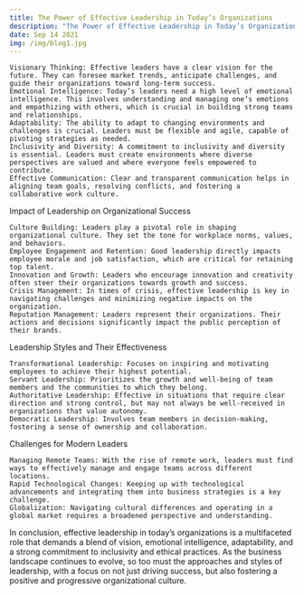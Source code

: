 ```yaml
---
title: The Power of Effective Leadership in Today’s Organizations
description: "The Power of Effective Leadership in Today’s Organizations is a crucial topic, especially in a rapidly evolving business landscape. Effective leadership is more than just managing a team or making decisions;"
date: Sep 14 2021
img: /img/blog1.jpg
---
```






    Visionary Thinking: Effective leaders have a clear vision for the future. They can foresee market trends, anticipate challenges, and guide their organizations toward long-term success.
    Emotional Intelligence: Today’s leaders need a high level of emotional intelligence. This involves understanding and managing one’s emotions and empathizing with others, which is crucial in building strong teams and relationships.
    Adaptability: The ability to adapt to changing environments and challenges is crucial. Leaders must be flexible and agile, capable of pivoting strategies as needed.
    Inclusivity and Diversity: A commitment to inclusivity and diversity is essential. Leaders must create environments where diverse perspectives are valued and where everyone feels empowered to contribute.
    Effective Communication: Clear and transparent communication helps in aligning team goals, resolving conflicts, and fostering a collaborative work culture.

Impact of Leadership on Organizational Success

    Culture Building: Leaders play a pivotal role in shaping organizational culture. They set the tone for workplace norms, values, and behaviors.
    Employee Engagement and Retention: Good leadership directly impacts employee morale and job satisfaction, which are critical for retaining top talent.
    Innovation and Growth: Leaders who encourage innovation and creativity often steer their organizations towards growth and success.
    Crisis Management: In times of crisis, effective leadership is key in navigating challenges and minimizing negative impacts on the organization.
    Reputation Management: Leaders represent their organizations. Their actions and decisions significantly impact the public perception of their brands.

Leadership Styles and Their Effectiveness

    Transformational Leadership: Focuses on inspiring and motivating employees to achieve their highest potential.
    Servant Leadership: Prioritizes the growth and well-being of team members and the communities to which they belong.
    Authoritative Leadership: Effective in situations that require clear direction and strong control, but may not always be well-received in organizations that value autonomy.
    Democratic Leadership: Involves team members in decision-making, fostering a sense of ownership and collaboration.

Challenges for Modern Leaders

    Managing Remote Teams: With the rise of remote work, leaders must find ways to effectively manage and engage teams across different locations.
    Rapid Technological Changes: Keeping up with technological advancements and integrating them into business strategies is a key challenge.
    Globalization: Navigating cultural differences and operating in a global market requires a broadened perspective and understanding.

In conclusion, effective leadership in today’s organizations is a multifaceted role that demands a blend of vision, emotional intelligence, adaptability, and a strong commitment to inclusivity and ethical practices. As the business landscape continues to evolve, so too must the approaches and styles of leadership, with a focus on not just driving success, but also fostering a positive and progressive organizational culture.

